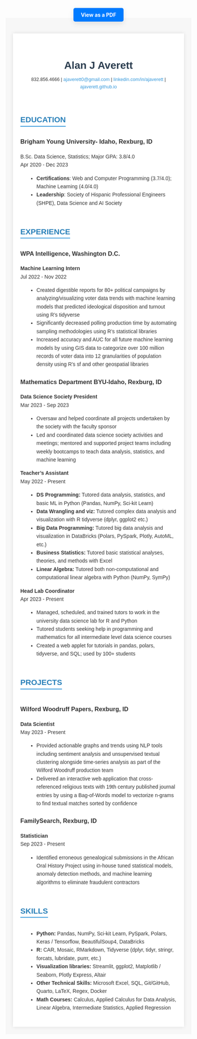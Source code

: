 
::: {.column-screen}

```{=html}


<div style="text-align: center; margin-top: 20px;">
    <a href="resume.pdf" target="_blank" style="background-color: #007BFF; color: white; padding: 10px 20px; text-decoration: none; border-radius: 5px; font-weight: bold; box-shadow: 0px 5px 15px rgba(0, 0, 0, 0.1);">View as a PDF</a>
</div>


<div style="font-family: Arial, sans-serif; color: #333; padding: 20px; background-color: #f7f7f7; line-height: 1.6;">

<br>
    <div style="background-color: white; padding: 20px; box-shadow: 0 0 10px rgba(0, 0, 0, 0.1);">

    <br><br>

        <!-- Header Section -->
        <div style="text-align: center; padding-bottom: 20px;">
            <h1 style="margin: 0; color: #2c3e50;">Alan J Averett</h1>
            <p style="margin-top: 5px; font-size: 0.9em;">
                832.856.4666 | <a href="mailto:ajaverett0@gmail.com" style="color: #3498db; text-decoration: none;">ajaverett0@gmail.com</a> |
                <a href="https://linkedin.com/in/ajaverett" style="color: #3498db; text-decoration: none;">linkedin.com/in/ajaverett</a> |
                <a href="https://ajaverett.github.io" style="color: #3498db; text-decoration: none;">ajaverett.github.io</a>
            </p>
        </div>

        <!-- Education Section -->
        <div style="margin-bottom: 20px;">
            <h2 style="color: #2980b9; border-bottom: 2px solid #3498db; display: inline-block;">EDUCATION</h2>
            <h3 style="margin-top: 10px;">Brigham Young University- Idaho, Rexburg, ID</h3>
            <p>B.Sc. Data Science, Statistics; Major GPA: 3.8/4.0 <br> Apr 2020 - Dec 2023</p>
            <ul style="list-style-type: disc; margin-left: 20px;">
                <li><b>Certifications</b>: Web and Computer Programming (3.7/4.0); Machine Learning (4.0/4.0)</li>
                <li><b>Leadership</b>: Society of Hispanic Professional Engineers (SHPE), Data Science and AI Society</li>
            </ul>
        </div>

        <!-- Experience Section -->
        <div style="margin-bottom: 20px;">
            <h2 style="color: #2980b9; border-bottom: 2px solid #3498db; display: inline-block;">EXPERIENCE</h2>
            
            <h3 style="margin-top: 10px;">WPA Intelligence, Washington D.C.</h3>
            <p><strong>Machine Learning Intern</strong> <br> Jul 2022 - Nov 2022</p>
            <ul style="list-style-type: disc; margin-left: 20px;">
                <li>Created digestible reports for 80+ political campaigns by analyzing/visualizing voter data trends with machine learning models that predicted ideological disposition and turnout using R’s tidyverse</li>
                <li>Significantly decreased polling production time by automating sampling methodologies using R’s statistical libraries</li>
                <li>Increased accuracy and AUC for all future machine learning models by using GIS data to categorize over 100 million records of voter data into 12 granularities of population density using R’s sf and other geospatial libraries</li>
            </ul>

            <h3>Mathematics Department BYU-Idaho, Rexburg, ID</h3>
            <p><strong>Data Science Society President</strong> <br> Mar 2023 - Sep 2023</p>
            <ul style="list-style-type: disc; margin-left: 20px;">
                <li>Oversaw and helped coordinate all projects undertaken by the society with the faculty sponsor</li>
                <li>Led and coordinated data science society activities and meetings; mentored and supported project teams including weekly bootcamps to teach data analysis, statistics, and machine learning </li>
            </ul>

            <p><strong>Teacher’s Assistant</strong> <br> May 2022 - Present</p>
            <ul style="list-style-type: disc; margin-left: 20px;">
              <li><strong>DS Programming:</strong> Tutored data analysis, statistics, and basic ML in Python (Pandas, NumPy, Sci-kit Learn)</li>
              <li><strong>Data Wrangling and viz:</strong> Tutored complex data analysis and visualization with R tidyverse (dplyr, ggplot2 etc.)</li>
              <li><strong>Big Data Programming:</strong> Tutored big data analysis and visualization in DataBricks (Polars, PySpark, Plotly, AutoML, etc.)</li>
              <li><strong>Business Statistics:</strong> Tutored basic statistical analyses, theories, and methods with Excel</li>
              <li><strong>Linear Algebra:</strong> Tutored both non-computational and computational linear algebra with Python (NumPy, SymPy)</li>
            </ul>

            <p><strong>Head Lab Coordinator</strong> <br> Apr 2023 - Present</p>
            <ul style="list-style-type: disc; margin-left: 20px;">
                <li>Managed, scheduled, and trained tutors to work in the university data science lab for R and Python</li>
                <li>Tutored students seeking help in programming and mathematics for all intermediate level data science courses</li>
                <li>Created a web applet for tutorials in pandas, polars, tidyverse, and SQL; used by 100+ students</li>
            </ul>
        </div>

        <!-- Projects Section -->
        <div style="margin-bottom: 20px;">
            <h2 style="color: #2980b9; border-bottom: 2px solid #3498db; display: inline-block;">PROJECTS</h2>
            
            <h3>Wilford Woodruff Papers, Rexburg, ID</h3>
            <p><strong>Data Scientist</strong> <br> May 2023 - Present</p>
            <ul style="list-style-type: disc; margin-left: 20px;">
                <li>Provided actionable graphs and trends using NLP tools including sentiment analysis and unsupervised textual clustering alongside time-series analysis as part of the Wilford Woodruff production team</li>
                <li>Delivered an interactive web application that cross-referenced religious texts with 19th century published journal entries by using a Bag-of-Words model to vectorize n-grams to find textual matches sorted by confidence</li>
            </ul>

            <h3>FamilySearch, Rexburg, ID</h3>
            <p><strong>Statistician</strong> <br> Sep 2023 - Present</p>
            <ul style="list-style-type: disc; margin-left: 20px;">
                <li>Identified erroneous genealogical submissions in the African Oral History Project using in-house tuned statistical models, anomaly detection methods, and machine learning algorithms to eliminate fraudulent contractors </li>
            </ul>
        </div>

        <!-- Skills Section -->
        <div style="margin-bottom: 20px;">
            <h2 style="color: #2980b9; border-bottom: 2px solid #3498db; display: inline-block;">SKILLS</h2>
            <ul style="list-style-type: disc; margin-left: 20px;">
              <li><strong>Python:</strong> Pandas, NumPy, Sci-kit Learn, PySpark, Polars, Keras / Tensorflow, BeautifulSoup4, DataBricks</li>
              <li><strong>R:</strong> CAR, Mosaic, RMarkdown, Tidyverse (dplyr, tidyr, stringr, forcats, lubridate, purrr, etc.)</li>
              <li><strong>Visualization libraries:</strong> Streamlit, ggplot2, Matplotlib / Seaborn, Plotly Express, Altair</li>
              <li><strong>Other Technical Skills:</strong> Microsoft Excel, SQL, Git/GitHub, Quarto, LaTeX, Regex, Docker</li>
              <li><strong>Math Courses:</strong> Calculus, Applied Calculus for Data Analysis, Linear Algebra, Intermediate Statistics, Applied Regression</li>
            </ul>
        </div>

    </div>

</div>


```
:::
